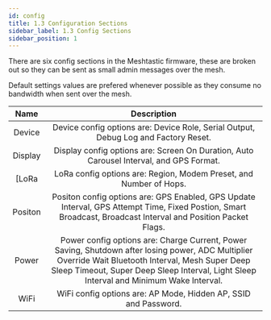```yaml
---
id: config
title: 1.3 Configuration Sections
sidebar_label: 1.3 Config Sections
sidebar_position: 1
---
```


There are six config sections in the Meshtastic firmware, these are broken out so they can be sent as small admin messages over the mesh.

Default settings values are prefered whenever possible as they consume no bandwidth when sent over the mesh.

| Name | Description |
|:----:|:-----------:|
| Device | Device config options are: Device Role, Serial Output, Debug Log and Factory Reset. |
| Display  | Display config options are: Screen On Duration, Auto Carousel Interval, and GPS Format. |
| [LoRa | LoRa config options are: Region, Modem Preset, and Number of Hops. |
| Positon | Positon config options are: GPS Enabled, GPS Update Interval, GPS Attempt Time, Fixed Postion, Smart Broadcast, Broadcast Interval and Position Packet Flags.  |
| Power | Power config options are: Charge Current, Power Saving, Shutdown after losing power, ADC Multiplier Override Wait Bluetooth Interval, Mesh Super Deep Sleep Timeout, Super Deep Sleep Interval, Light Sleep Interval and Minimum Wake Interval. |
| WiFi | WiFi config options are: AP Mode, Hidden AP, SSID and Password. |


